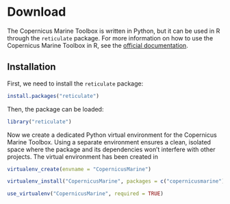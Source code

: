<!-- 
This file is part of a gitbook that should be cited as: 

XX

This tutorial has been supported by the XX project
-->

# Download

The Copernicus Marine Toolbox is written in Python, but it can be used in R through the `reticulate` package. For more information on how to use the Copernicus Marine Toolbox in R, see the [official documentation](https://help.marine.copernicus.eu/en/articles/8638253-how-to-download-data-via-the-copernicus-marine-toolbox-in-r).

## Installation

First, we need to install the `reticulate` package:

```r
install.packages("reticulate") 
```

Then, the package can be loaded:

```r
library("reticulate")
```

Now we create a dedicated Python virtual environment for the Copernicus Marine Toolbox. Using a separate environment ensures a clean, isolated space where the package and its dependencies won’t interfere with other projects. The virtual environment has been created in 

```r
virtualenv_create(envname = "CopernicusMarine")

virtualenv_install("CopernicusMarine", packages = c("copernicusmarine"))

use_virtualenv("CopernicusMarine", required = TRUE)
```



